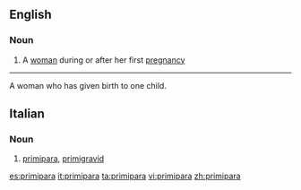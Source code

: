 ==English==

===Noun===
{{en-noun|pl2=primiparae}}
{{rfap}}
# A [[woman]] during or after her first [[pregnancy]]

----

A woman who has given birth to one child.

==Italian==

===Noun===
{{it-noun|primipar|f|a|e}}

# [[#English|primipara]], [[primigravid]]

[[es:primipara]]
[[it:primipara]]
[[ta:primipara]]
[[vi:primipara]]
[[zh:primipara]]